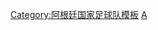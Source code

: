 {{National squad
 | name      = 2008年奥运会男子足球阿根廷参赛名单
 | bg        = #6AB5FF
 | fg        = white
 |bordercolor= silver
 | country   = 阿根廷
 | flag      = Argentina
 | comp link = 2008年夏季奧林匹克運動會男子足球比賽
 | comp      = 2008年夏季奥运会男子足球比赛（金牌）
 | p1        = [[奥斯卡·乌斯塔里|-{zh-hans:乌斯塔里;zh-hk:烏斯達利}-]]
 | p2        = [[埃兹奎尔·加雷|加雷]]
 | p3        = [[卢西亚诺·蒙松|-{zh-hans:蒙松;zh-hk:蒙桑}-]] 
 | p4        = [[柏保路·薩巴列達|-{zh-hans:萨巴雷塔;zh-hk:薩巴列達}-]]
 | p5        = [[费尔南多·加戈|-{zh-hans:加戈;zh-hk:加高}-]]
 | p6        = [[费德里科·法齐奥|-{zh-hans:法齐奥;zh-hk:法斯奧}-]]
 | p7        = [[何塞·索萨|-{zh-hans:何塞·索萨;zh-hk:荷西·蘇沙}-]]
 | p8        = [[埃沃·巴內加|-{zh-hans:巴内加;zh-hk:班尼加}-]]
 | p9        = [[埃兹奎尔·拉维齐|-{zh-hans:拉维齐;zh-hk:拿維斯;zh-tw:拉維齊;}-]]
 | p10       = [[胡安·罗曼·里克尔梅|-{zh-hans:里克尔梅;zh-hk:列基美}-]][[File:Captain_sports.svg|12px]]
 | p11       = [[安赫尔·迪马里亚|-{zh-hans:迪马里亚;zh-hk:迪馬利亞}-]]
 | p12       = [[尼古拉斯·柏利夏|-{zh-hans:帕雷哈;zh-hk:柏利夏;zh-tw:帕雷哈;}-]]
 | p13       = [[劳塔罗·阿科斯塔|-{zh-hans:阿科斯塔;zh-hk:阿哥斯達}-]]
 | p14       = [[哈维尔·马斯切拉诺|-{zh-hans:马斯切拉诺;zh-hk:馬斯查蘭奴}-]]
 | p15       = [[利昂内尔·梅西|-{zh-hans:梅西;zh-hk:美斯}-]]
 | p16       = [[塞尔希奥·阿奎罗|-{zh-hans:阿奎罗;zh-hk:阿古路}-]]
 | p17       = [[迭戈·博纳诺特|-{zh-hans:博纳诺特;zh-hk:保蘭洛迪}-]]
 | p18       = [[塞尔希奥·罗梅罗|-{zh-hans:罗梅罗;zh-hk:羅美路}-]]
 | p22       = [[尼古拉斯·纳瓦罗|纳瓦罗]]
 | coach     = [[塞尔希奥·巴蒂斯塔|-{zh-hans:巴蒂斯塔;zh-hk:巴迪斯達}-]]
|}}<noinclude>
[[Category:阿根廷国家足球队模板]]
[[Category:2008年奥运会男子足球参赛名单模板|A]]

</noinclude>